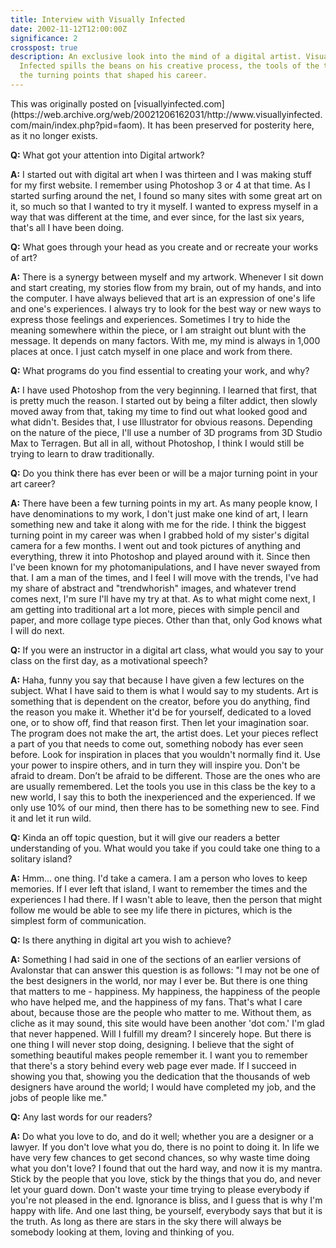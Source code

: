 ```yaml
---
title: Interview with Visually Infected
date: 2002-11-12T12:00:00Z
significance: 2
crosspost: true
description: An exclusive look into the mind of a digital artist. Visually
  Infected spills the beans on his creative process, the tools of the trade, and
  the turning points that shaped his career.
---
```



<Crosspost>
  This was originally posted on [visuallyinfected.com](https://web.archive.org/web/20021206162031/http://www.visuallyinfected.com/main/index.php?pid=faom). It has been preserved for posterity here, as it no longer exists.
</Crosspost>

**Q:** What got your attention into Digital artwork?

**A:** I started out with digital art when I was thirteen and I was making stuff for my first website. I remember using Photoshop 3 or 4 at that time. As I started surfing around the net, I found so many sites with some great art on it, so much so that I wanted to try it myself. I wanted to express myself in a way that was different at the time, and ever since, for the last six years, that's all I have been doing.

**Q:** What goes through your head as you create and or recreate your works of art?

**A:** There is a synergy between myself and my artwork. Whenever I sit down and start creating, my stories flow from my brain, out of my hands, and into the computer. I have always believed that art is an expression of one's life and one's experiences. I always try to look for the best way or new ways to express those feelings and experiences. Sometimes I try to hide the meaning somewhere within the piece, or I am straight out blunt with the message. It depends on many factors. With me, my mind is always in 1,000 places at once. I just catch myself in one place and work from there.

**Q:** What programs do you find essential to creating your work, and why?

**A:** I have used Photoshop from the very beginning. I learned that first, that is pretty much the reason. I started out by being a filter addict, then slowly moved away from that, taking my time to find out what looked good and what didn't. Besides that, I use Illustrator for obvious reasons. Depending on the nature of the piece, I'll use a number of 3D programs from 3D Studio Max to Terragen. But all in all, without Photoshop, I think I would still be trying to learn to draw traditionally.

**Q:** Do you think there has ever been or will be a major turning point in your art career?

**A:** There have been a few turning points in my art. As many people know, I have denominations to my work, I don't just make one kind of art, I learn something new and take it along with me for the ride. I think the biggest turning point in my career was when I grabbed hold of my sister's digital camera for a few months. I went out and took pictures of anything and everything, threw it into Photoshop and played around with it. Since then I've been known for my photomanipulations, and I have never swayed from that. I am a man of the times, and I feel I will move with the trends, I've had my share of abstract and "trendwhorish" images, and whatever trend comes next, I'm sure I'll have my try at that. As to what might come next, I am getting into traditional art a lot more, pieces with simple pencil and paper, and more collage type pieces. Other than that, only God knows what I will do next.

**Q:** If you were an instructor in a digital art class, what would you say to your class on the first day, as a motivational speech?

**A:** Haha, funny you say that because I have given a few lectures on the subject. What I have said to them is what I would say to my students. Art is something that is dependent on the creator, before you do anything, find the reason you make it. Whether it'd be for yourself, dedicated to a loved one, or to show off, find that reason first. Then let your imagination soar. The program does not make the art, the artist does. Let your pieces reflect a part of you that needs to come out, something nobody has ever seen before. Look for inspiration in places that you wouldn't normally find it. Use your power to inspire others, and in turn they will inspire you. Don't be afraid to dream. Don’t be afraid to be different. Those are the ones who are are usually remembered. Let the tools you use in this class be the key to a new world, I say this to both the inexperienced and the experienced. If we only use 10% of our mind, then there has to be something new to see. Find it and let it run wild.

**Q:** Kinda an off topic question, but it will give our readers a better understanding of you. What would you take if you could take one thing to a solitary island?

**A:** Hmm... one thing. I'd take a camera. I am a person who loves to keep memories. If I ever left that island, I want to remember the times and the experiences I had there. If I wasn't able to leave, then the person that might follow me would be able to see my life there in pictures, which is the simplest form of communication.

**Q:** Is there anything in digital art you wish to achieve?

**A:** Something I had said in one of the sections of an earlier versions of Avalonstar that can answer this question is as follows: "I may not be one of the best designers in the world, nor may I ever be. But there is one thing that matters to me - happiness. My happiness, the happiness of the people who have helped me, and the happiness of my fans. That's what I care about, because those are the people who matter to me. Without them, as cliche as it may sound, this site would have been another 'dot com.' I'm glad that never happened. Will I fulfill my dream? I sincerely hope. But there is one thing I will never stop doing, designing. I believe that the sight of something beautiful makes people remember it. I want you to remember that there's a story behind every web page ever made. If I succeed in showing you that, showing you the dedication that the thousands of web designers have around the world; I would have completed my job, and the jobs of people like me."

**Q:** Any last words for our readers?

**A:** Do what you love to do, and do it well; whether you are a designer or a lawyer. If you don't love what you do, there is no point to doing it. In life we have very few chances to get second chances, so why waste time doing what you don't love? I found that out the hard way, and now it is my mantra. Stick by the people that you love, stick by the things that you do, and never let your guard down. Don't waste your time trying to please everybody if you're not pleased in the end. Ignorance is bliss, and I guess that is why I'm happy with life. And one last thing, be yourself, everybody says that but it is the truth. As long as there are stars in the sky there will always be somebody looking at them, loving and thinking of you.
